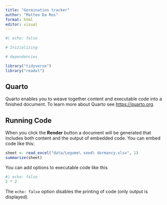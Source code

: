 ```yaml
---
title: "Germination tracker"
author: "Matteo Da Ros"
format: html
editor: visual
---
```


```r
#| echo: false

# Inizializing

# dependencies

library("tidyverse")
library("readxl")

```

## Quarto

Quarto enables you to weave together content and executable code into a finished document. To learn more about Quarto see <https://quarto.org>.

## Running Code

When you click the **Render** button a document will be generated that includes both content and the output of embedded code. You can embed code like this:

```r
sheet <- read_excel("data/Legume\ seed\ dormancy.xlsx", 1)
summarize(sheet)
```

You can add options to executable code like this

```r
#| echo: false
2 * 2
```

The `echo: false` option disables the printing of code (only output is displayed).


